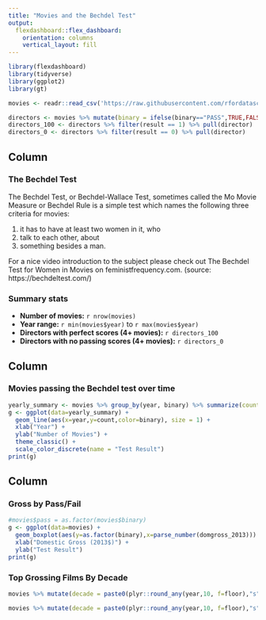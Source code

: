 ```yaml
---
title: "Movies and the Bechdel Test"
output: 
  flexdashboard::flex_dashboard:
    orientation: columns
    vertical_layout: fill
---
```


```r
library(flexdashboard)
library(tidyverse)
library(ggplot2)
library(gt)

movies <- readr::read_csv('https://raw.githubusercontent.com/rfordatascience/tidytuesday/master/data/2021/2021-03-09/movies.csv')
```




```r
directors <- movies %>% mutate(binary = ifelse(binary=="PASS",TRUE,FALSE)) %>% group_by(director) %>% summarize(count = n(), result = mean(binary)) %>% filter(count > 3) %>% arrange(desc(result))
directors_100 <- directors %>% filter(result == 1) %>% pull(director)
directors_0 <- directors %>% filter(result == 0) %>% pull(director)
```

Column {data-width=300}
-----------------------------------------------------------------------
### The Bechdel Test

The Bechdel Test, or Bechdel-Wallace Test, sometimes called the Mo Movie Measure or Bechdel Rule is a simple test which names the following three criteria for movies:

1. it has to have at least two women in it, who
2. talk to each other, about
3. something besides a man. 

For a nice video introduction to the subject please check out The Bechdel Test for Women in Movies on feministfrequency.com. (source: https://bechdeltest.com/)

### Summary stats

- **Number of movies:** `r nrow(movies)`
- **Year range:** `r min(movies$year)` to `r max(movies$year)`
- **Directors with perfect scores (4+ movies):**  `r directors_100`
- **Directors with no passing scores (4+ movies):** `r directors_0`


Column {data-width=650}
-----------------------------------------------------------------------

### Movies passing the Bechdel test over time

```r
yearly_summary <- movies %>% group_by(year, binary) %>% summarize(count = n())
g <- ggplot(data=yearly_summary) + 
  geom_line(aes(x=year,y=count,color=binary), size = 1) +
  xlab("Year") +
  ylab("Number of Movies") +
  theme_classic() +
  scale_color_discrete(name = "Test Result")
print(g)
```

Column {data-width=350}
-----------------------------------------------------------------------

### Gross by Pass/Fail

```r
#movies$pass = as.factor(movies$binary)
g <- ggplot(data=movies) + 
  geom_boxplot(aes(y=as.factor(binary),x=parse_number(domgross_2013))) +
  xlab("Domestic Gross (2013$)") +
  ylab("Test Result")
print(g)
```

### Top Grossing Films By Decade

```r
movies %>% mutate(decade = paste0(plyr::round_any(year,10, f=floor),"s")) %>% group_by(decade) %>% slice(which.max(domgross)) %>% ungroup() %>% select(decade, title, binary) %>% gt()

movies %>% mutate(decade = paste0(plyr::round_any(year,10, f=floor),"s")) %>% group_by(decade) %>% slice(which.max(domgross)) %>% ungroup() %>% select(decade, title, binary) %>% write_csv("data/top_grossing.csv")
```



